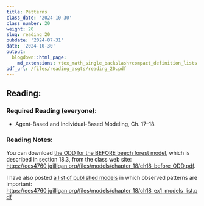 ```yaml
---
title: Patterns
class_date: '2024-10-30'
class_number: 20
weight: 20
slug: reading_20
pubdate: '2024-07-31'
date: '2024-10-30'
output:
  blogdown::html_page:
    md_extensions: +tex_math_single_backslash+compact_definition_lists
pdf_url: /files/reading_asgts/reading_20.pdf
---
```

## Reading:

### Required Reading (everyone):

* Agent-Based and Individual-Based Modeling, Ch. 17--18.

### Reading Notes:

You can download [the ODD for the BEFORE beech forest model](/files/models/chapter_18/ch18_before_ODD.pdf), which is described in section 18.3, from the class web site: <https://ees4760.jgilligan.org/files/models/chapter_18/ch18_before_ODD.pdf>.

I have also posted [a list of published models](/files/models/chapter_18/ch18_ex1_models_list.pdf) in which observed patterns are important: <https://ees4760.jgilligan.org/files/models/chapter_18/ch18_ex1_models_list.pdf>
